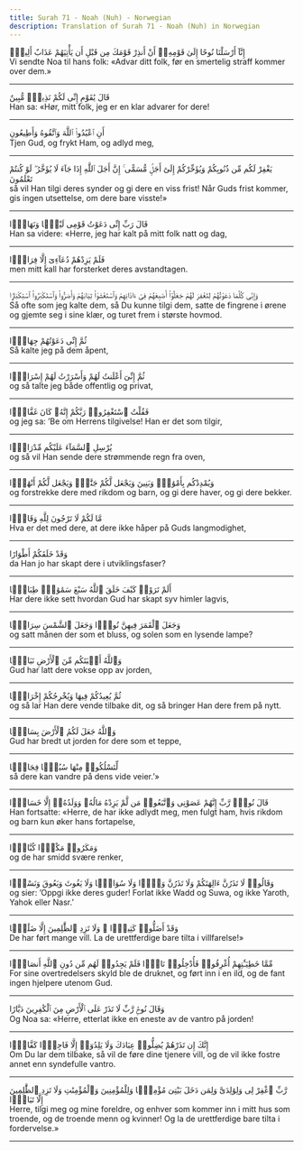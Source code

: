 ```yaml
---
title: Surah 71 - Noah (Nuh) - Norwegian
description: Translation of Surah 71 - Noah (Nuh) in Norwegian
---
```





<Aside type="quran" title="1">
إِنَّآ أَرْسَلْنَا نُوحًا إِلَىٰ قَوْمِهِۦٓ أَنْ أَنذِرْ قَوْمَكَ مِن قَبْلِ أَن يَأْتِيَهُمْ عَذَابٌ أَلِيمٌۭ
</Aside>

<Aside type="reference" title="1">
Vi sendte Noa til hans folk: «Advar ditt folk, før en smertelig straff kommer over dem.»
</Aside>

---

<Aside type="quran" title="2">
قَالَ يَٰقَوْمِ إِنِّى لَكُمْ نَذِيرٌۭ مُّبِينٌ
</Aside>

<Aside type="reference" title="2">
Han sa: «Hør, mitt folk, jeg er en klar advarer for dere!
</Aside>

---

<Aside type="quran" title="3">
أَنِ ٱعْبُدُوا۟ ٱللَّهَ وَٱتَّقُوهُ وَأَطِيعُونِ
</Aside>

<Aside type="reference" title="3">
Tjen Gud, og frykt Ham, og adlyd meg,
</Aside>

---

<Aside type="quran" title="4">
يَغْفِرْ لَكُم مِّن ذُنُوبِكُمْ وَيُؤَخِّرْكُمْ إِلَىٰٓ أَجَلٍۢ مُّسَمًّى ۚ إِنَّ أَجَلَ ٱللَّهِ إِذَا جَآءَ لَا يُؤَخَّرُ ۖ لَوْ كُنتُمْ تَعْلَمُونَ
</Aside>

<Aside type="reference" title="4">
så vil Han tilgi deres synder og gi dere en viss frist! Når Guds frist kommer, gis ingen utsettelse, om dere bare visste!»
</Aside>

---

<Aside type="quran" title="5">
قَالَ رَبِّ إِنِّى دَعَوْتُ قَوْمِى لَيْلًۭا وَنَهَارًۭا
</Aside>

<Aside type="reference" title="5">
Han sa videre: «Herre, jeg har kalt på mitt folk natt og dag,
</Aside>

---

<Aside type="quran" title="6">
فَلَمْ يَزِدْهُمْ دُعَآءِىٓ إِلَّا فِرَارًۭا
</Aside>

<Aside type="reference" title="6">
men mitt kall har forsterket deres avstandtagen.
</Aside>

---

<Aside type="quran" title="7">
وَإِنِّى كُلَّمَا دَعَوْتُهُمْ لِتَغْفِرَ لَهُمْ جَعَلُوٓا۟ أَصَٰبِعَهُمْ فِىٓ ءَاذَانِهِمْ وَٱسْتَغْشَوْا۟ ثِيَابَهُمْ وَأَصَرُّوا۟ وَٱسْتَكْبَرُوا۟ ٱسْتِكْبَارًۭا
</Aside>

<Aside type="reference" title="7">
Så ofte som jeg kalte dem, så Du kunne tilgi dem, satte de fingrene i ørene og gjemte seg i sine klær, og turet frem i største hovmod.
</Aside>

---

<Aside type="quran" title="8">
ثُمَّ إِنِّى دَعَوْتُهُمْ جِهَارًۭا
</Aside>

<Aside type="reference" title="8">
Så kalte jeg på dem åpent,
</Aside>

---

<Aside type="quran" title="9">
ثُمَّ إِنِّىٓ أَعْلَنتُ لَهُمْ وَأَسْرَرْتُ لَهُمْ إِسْرَارًۭا
</Aside>

<Aside type="reference" title="9">
og så talte jeg både offentlig og privat,
</Aside>

---

<Aside type="quran" title="10">
فَقُلْتُ ٱسْتَغْفِرُوا۟ رَبَّكُمْ إِنَّهُۥ كَانَ غَفَّارًۭا
</Aside>

<Aside type="reference" title="10">
og jeg sa: ’Be om Herrens tilgivelse! Han er det som tilgir,
</Aside>

---

<Aside type="quran" title="11">
يُرْسِلِ ٱلسَّمَآءَ عَلَيْكُم مِّدْرَارًۭا
</Aside>

<Aside type="reference" title="11">
og så vil Han sende dere strømmende regn fra oven,
</Aside>

---

<Aside type="quran" title="12">
وَيُمْدِدْكُم بِأَمْوَٰلٍۢ وَبَنِينَ وَيَجْعَل لَّكُمْ جَنَّٰتٍۢ وَيَجْعَل لَّكُمْ أَنْهَٰرًۭا
</Aside>

<Aside type="reference" title="12">
og forstrekke dere med rikdom og barn, og gi dere haver, og gi dere bekker.
</Aside>

---

<Aside type="quran" title="13">
مَّا لَكُمْ لَا تَرْجُونَ لِلَّهِ وَقَارًۭا
</Aside>

<Aside type="reference" title="13">
Hva er det med dere, at dere ikke håper på Guds langmodighet,
</Aside>

---

<Aside type="quran" title="14">
وَقَدْ خَلَقَكُمْ أَطْوَارًا
</Aside>

<Aside type="reference" title="14">
da Han jo har skapt dere i utviklingsfaser?
</Aside>

---

<Aside type="quran" title="15">
أَلَمْ تَرَوْا۟ كَيْفَ خَلَقَ ٱللَّهُ سَبْعَ سَمَٰوَٰتٍۢ طِبَاقًۭا
</Aside>

<Aside type="reference" title="15">
Har dere ikke sett hvordan Gud har skapt syv himler lagvis,
</Aside>

---

<Aside type="quran" title="16">
وَجَعَلَ ٱلْقَمَرَ فِيهِنَّ نُورًۭا وَجَعَلَ ٱلشَّمْسَ سِرَاجًۭا
</Aside>

<Aside type="reference" title="16">
og satt månen der som et bluss, og solen som en lysende lampe?
</Aside>

---

<Aside type="quran" title="17">
وَٱللَّهُ أَنۢبَتَكُم مِّنَ ٱلْأَرْضِ نَبَاتًۭا
</Aside>

<Aside type="reference" title="17">
Gud har latt dere vokse opp av jorden,
</Aside>

---

<Aside type="quran" title="18">
ثُمَّ يُعِيدُكُمْ فِيهَا وَيُخْرِجُكُمْ إِخْرَاجًۭا
</Aside>

<Aside type="reference" title="18">
og så lar Han dere vende tilbake dit, og så bringer Han dere frem på nytt.
</Aside>

---

<Aside type="quran" title="19">
وَٱللَّهُ جَعَلَ لَكُمُ ٱلْأَرْضَ بِسَاطًۭا
</Aside>

<Aside type="reference" title="19">
Gud har bredt ut jorden for dere som et teppe,
</Aside>

---

<Aside type="quran" title="20">
لِّتَسْلُكُوا۟ مِنْهَا سُبُلًۭا فِجَاجًۭا
</Aside>

<Aside type="reference" title="20">
så dere kan vandre på dens vide veier.’»
</Aside>

---

<Aside type="quran" title="21">
قَالَ نُوحٌۭ رَّبِّ إِنَّهُمْ عَصَوْنِى وَٱتَّبَعُوا۟ مَن لَّمْ يَزِدْهُ مَالُهُۥ وَوَلَدُهُۥٓ إِلَّا خَسَارًۭا
</Aside>

<Aside type="reference" title="21">
Han fortsatte: «Herre, de har ikke adlydt meg, men fulgt ham, hvis rikdom og barn kun øker hans fortapelse,
</Aside>

---

<Aside type="quran" title="22">
وَمَكَرُوا۟ مَكْرًۭا كُبَّارًۭا
</Aside>

<Aside type="reference" title="22">
og de har smidd svære renker,
</Aside>

---

<Aside type="quran" title="23">
وَقَالُوا۟ لَا تَذَرُنَّ ءَالِهَتَكُمْ وَلَا تَذَرُنَّ وَدًّۭا وَلَا سُوَاعًۭا وَلَا يَغُوثَ وَيَعُوقَ وَنَسْرًۭا
</Aside>

<Aside type="reference" title="23">
og sier: ’Oppgi ikke deres guder! Forlat ikke Wadd og Suwa, og ikke Yaroth, Yahok eller Nasr.’
</Aside>

---

<Aside type="quran" title="24">
وَقَدْ أَضَلُّوا۟ كَثِيرًۭا ۖ وَلَا تَزِدِ ٱلظَّٰلِمِينَ إِلَّا ضَلَٰلًۭا
</Aside>

<Aside type="reference" title="24">
De har ført mange vill. La de urettferdige bare tilta i villfarelse!»
</Aside>

---

<Aside type="quran" title="25">
مِّمَّا خَطِيٓـَٰٔتِهِمْ أُغْرِقُوا۟ فَأُدْخِلُوا۟ نَارًۭا فَلَمْ يَجِدُوا۟ لَهُم مِّن دُونِ ٱللَّهِ أَنصَارًۭا
</Aside>

<Aside type="reference" title="25">
For sine overtredelsers skyld ble de druknet, og ført inn i en ild, og de fant ingen hjelpere utenom Gud.
</Aside>

---

<Aside type="quran" title="26">
وَقَالَ نُوحٌۭ رَّبِّ لَا تَذَرْ عَلَى ٱلْأَرْضِ مِنَ ٱلْكَٰفِرِينَ دَيَّارًا
</Aside>

<Aside type="reference" title="26">
Og Noa sa: «Herre, etterlat ikke en eneste av de vantro på jorden!
</Aside>

---

<Aside type="quran" title="27">
إِنَّكَ إِن تَذَرْهُمْ يُضِلُّوا۟ عِبَادَكَ وَلَا يَلِدُوٓا۟ إِلَّا فَاجِرًۭا كَفَّارًۭا
</Aside>

<Aside type="reference" title="27">
Om Du lar dem tilbake, så vil de føre dine tjenere vill, og de vil ikke fostre annet enn syndefulle vantro.
</Aside>

---

<Aside type="quran" title="28">
رَّبِّ ٱغْفِرْ لِى وَلِوَٰلِدَىَّ وَلِمَن دَخَلَ بَيْتِىَ مُؤْمِنًۭا وَلِلْمُؤْمِنِينَ وَٱلْمُؤْمِنَٰتِ وَلَا تَزِدِ ٱلظَّٰلِمِينَ إِلَّا تَبَارًۢا
</Aside>

<Aside type="reference" title="28">
Herre, tilgi meg og mine foreldre, og enhver som kommer inn i mitt hus som troende, og de troende menn og kvinner! Og la de urettferdige bare tilta i fordervelse.»
</Aside>

---
